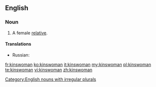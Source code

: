 ==English==
===Noun===
{{en-noun|kinswomen}}

# A female [[relative]].

====Translations====
{{trans-top|a female relative}}
* Russian: {{t+|ru|родственница|f|sc=Cyrl}}
{{trans-mid}}
{{trans-bottom}}

[[Category:English nouns with irregular plurals]]

[[fr:kinswoman]]
[[ko:kinswoman]]
[[it:kinswoman]]
[[my:kinswoman]]
[[pl:kinswoman]]
[[te:kinswoman]]
[[vi:kinswoman]]
[[zh:kinswoman]]